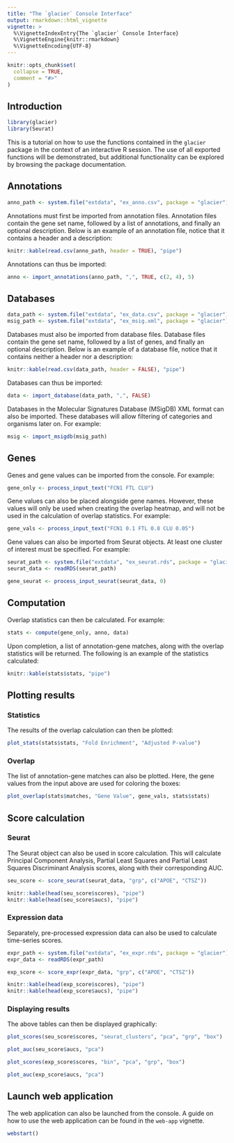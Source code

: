 ```yaml
---
title: "The `glacier` Console Interface"
output: rmarkdown::html_vignette
vignette: >
  %\VignetteIndexEntry{The `glacier` Console Interface}
  %\VignetteEngine{knitr::rmarkdown}
  %\VignetteEncoding{UTF-8}
---
```


```r
knitr::opts_chunk$set(
  collapse = TRUE,
  comment = "#>"
)
```

## Introduction
```r
library(glacier)
library(Seurat)
```

This is a tutorial on how to use the functions contained in the `glacier`
package in the context of an interactive R session. The use of all exported
functions will be demonstrated, but additional functionality can be explored by
browsing the package documentation.

## Annotations
```r
anno_path <- system.file("extdata", "ex_anno.csv", package = "glacier")
```
Annotations must first be imported from annotation files. Annotation files
contain the gene set name, followed by a list of annotations, and finally an
optional description. Below is an example of an annotation file, notice that it
contains a header and a description:

```r
knitr::kable(read.csv(anno_path, header = TRUE), "pipe")
```

Annotations can thus be imported:

```r
anno <- import_annotations(anno_path, ",", TRUE, c(2, 4), 5)
```

## Databases
```r
data_path <- system.file("extdata", "ex_data.csv", package = "glacier")
msig_path <- system.file("extdata", "ex_msig.xml", package = "glacier")
```

Databases must also be imported from database files. Database files contain the
gene set name, followed by a list of genes, and finally an optional description.
Below is an example of a database file, notice that it contains neither a header
nor a description:

```r
knitr::kable(read.csv(data_path, header = FALSE), "pipe")
```

Databases can thus be imported:

```r
data <- import_database(data_path, ",", FALSE)
```

Databases in the Molecular Signatures Database (MSigDB) XML format can also be
imported. These databases will allow filtering of categories and organisms later
on. For example:

```r
msig <- import_msigdb(msig_path)
```

## Genes
Genes and gene values can be imported from the console. For example:

```r
gene_only <- process_input_text("FCN1 FTL CLU")
```

Gene values can also be placed alongside gene names. However, these values will
only be used when creating the overlap heatmap, and will not be used in the
calculation of overlap statistics. For example:

```r
gene_vals <- process_input_text("FCN1 0.1 FTL 0.8 CLU 0.05")
```

Gene values can also be imported from Seurat objects. At least one cluster of
interest must be specified. For example:

```r
seurat_path <- system.file("extdata", "ex_seurat.rds", package = "glacier")
seurat_data <- readRDS(seurat_path)

gene_seurat <- process_input_seurat(seurat_data, 0)
```

## Computation
Overlap statistics can then be calculated. For example:

```r
stats <- compute(gene_only, anno, data)
```

Upon completion, a list of annotation-gene matches, along with the overlap
statistics will be returned. The following is an example of the statistics
calculated:

```r
knitr::kable(stats$stats, "pipe")
```

## Plotting results
### Statistics
The results of the overlap calculation can then be plotted:

```r
plot_stats(stats$stats, "Fold Enrichment", "Adjusted P-value")
```

### Overlap
The list of annotation-gene matches can also be plotted. Here, the gene values
from the input above are used for coloring the boxes:

```r
plot_overlap(stats$matches, "Gene Value", gene_vals, stats$stats)
```

## Score calculation
### Seurat
The Seurat object can also be used in score calculation. This will calculate
Principal Component Analysis, Partial Least Squares and Partial Least Squares
Discriminant Analysis scores, along with their corresponding AUC.

```r
seu_score <- score_seurat(seurat_data, "grp", c("APOE", "CTSZ"))
```

```r
knitr::kable(head(seu_score$scores), "pipe")
knitr::kable(head(seu_score$aucs), "pipe")
```

### Expression data
Separately, pre-processed expression data can also be used to calculate
time-series scores.
```r
expr_path <- system.file("extdata", "ex_expr.rds", package = "glacier")
expr_data <- readRDS(expr_path)

exp_score <- score_expr(expr_data, "grp", c("APOE", "CTSZ"))
```

```r
knitr::kable(head(exp_score$scores), "pipe")
knitr::kable(head(exp_score$aucs), "pipe")
```

### Displaying results
The above tables can then be displayed graphically:

```r
plot_scores(seu_score$scores, "seurat_clusters", "pca", "grp", "box")
```

```r
plot_auc(seu_score$aucs, "pca")
```

```r
plot_scores(exp_score$scores, "bin", "pca", "grp", "box")
```

```r
plot_auc(exp_score$aucs, "pca")
```

## Launch web application
The web application can also be launched from the console. A guide on how to use
the web application can be found in the `web-app` vignette.

```r
webstart()
```
